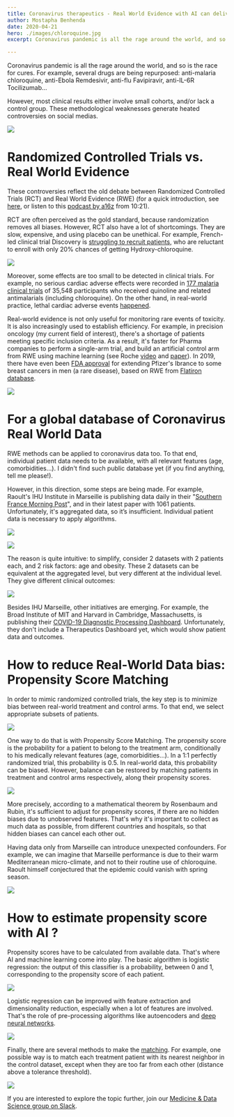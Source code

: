 ```yaml
---
title: Coronavirus therapeutics - Real World Evidence with AI can deliver results faster
author: Mostapha Benhenda
date: 2020-04-21
hero: ./images/chloroquine.jpg
excerpt: Coronavirus pandemic is all the rage around the world, and so is the race for cures, and for their evaluation.

---
```


Coronavirus pandemic is all the rage around the world, and so is the race for cures. For example, several drugs are being repurposed: anti-malaria chloroquine, anti-Ebola Remdesivir, anti-flu Favipiravir, anti-IL-6R Tocilizumab…

  

However, most clinical results either involve small cohorts, and/or lack a control group. These methodological weaknesses generate heated controversies on social medias.

![](https://paper-attachments.dropbox.com/s_3AEED641DCCE94BAD97655461814D8A7BCFCFF1E38325BF0C342CE79714C0B94_1587494638785_bfmtv.jpg)

# Randomized Controlled Trials vs. Real World Evidence

  

These controversies reflect the old debate between Randomized Controlled Trials  (RCT) and Real World Evidence  (RWE)  (for a quick introduction, see [here](https://www.forbes.com/sites/davidshaywitz/2018/05/11/will-real-world-performance-replace-rcts-as-healthcares-most-important-standard/#41eb890f3557), or listen to this [podcast by a16z](https://16minutes.simplecast.com/episodes/16mins-rwe-rct-real-world-evidence-data-randomized-controlled-trial-fda-drugs-coronavirus-pandemic) from 10:21).

  

RCT are often perceived as the gold standard, because randomization removes all biases. However, RCT also have a lot of shortcomings. They are slow, expensive, and using placebo can be unethical. For example, French-led clinical trial Discovery is [struggling to recruit patients](https://www.heidi.news/sante/des-nouvelles-de-discovery-l-essai-clinique-europeen-contre-covid-19), who are reluctant to enroll with only 20% chances of getting Hydroxy-chloroquine.

![](https://paper-attachments.dropbox.com/s_3AEED641DCCE94BAD97655461814D8A7BCFCFF1E38325BF0C342CE79714C0B94_1587494382564_essaidiscovery.jpg)  

Moreover, some effects are too small to be detected in clinical trials. For example, no serious cardiac adverse effects were recorded in [177 malaria clinical trials](https://bmcmedicine.biomedcentral.com/articles/10.1186/s12916-018-1188-2) of 35,548 participants who received quinoline and related antimalarials  (including chloroquine). On the other hand, in real-world practice, lethal cardiac adverse events [happened](http://www.scielo.br/scielo.php?script=sci_arttext&pid=S0066-782X2002001000009).

  

Real-world evidence is not only useful for monitoring rare events of toxicity. It is also increasingly used to establish efficiency. For example, in precision oncology  (my current field of interest), there's a shortage of patients meeting specific inclusion criteria. As a result, it's faster for Pharma companies to perform a single-arm trial, and build an artificial control arm from RWE using machine learning  (see Roche [video](https://youtu.be/JvG6WGEzU84?t=2975) and [paper](https://doi.org/10.2217/cer-2018-0032)). In 2019, there have even been [FDA approval](https://www.pharmaceutical-technology.com/comment/real-world-evidence-in-pharma/) for extending Pfizer's Ibrance to some breast cancers in men  (a rare disease), based on RWE from [Flatiron database](https://www.pfizer.com/news/press-release/press-release-detail/pfizer_presents_new_evidence_of_ibrance_palbociclib_effectiveness_in_hr_her2_metastatic_breast_cancer_patients_in_four_real_world_studies_at_esmo_congress_2019).

![](https://paper-attachments.dropbox.com/s_3AEED641DCCE94BAD97655461814D8A7BCFCFF1E38325BF0C342CE79714C0B94_1587487401076_flatiron.png)

# For a global database of Coronavirus Real World Data

RWE methods can be applied to coronavirus data too. To that end, individual patient data needs to be available, with all relevant features  (age, comorbidities…). I didn't find such public database yet  (if you find anything, tell me please!).

However, in this direction, some steps are being made. For example, Raoult's IHU Institute in Marseille is publishing data daily in their  "[Southern](https://www.mediterranee-infection.com/covid-19/) [France Morning Post](https://www.mediterranee-infection.com/covid-19/)", and in their latest paper with 1061 patients. Unfortunately, it's aggregated data, so it’s insufficient. Individual patient data is necessary to apply algorithms.

  

![](https://paper-attachments.dropbox.com/s_3AEED641DCCE94BAD97655461814D8A7BCFCFF1E38325BF0C342CE79714C0B94_1587480201163_file.jpeg)

![](https://paper-attachments.dropbox.com/s_3AEED641DCCE94BAD97655461814D8A7BCFCFF1E38325BF0C342CE79714C0B94_1587389718650_file.jpeg)

The reason is quite intuitive: to simplify, consider 2 datasets with 2 patients each, and 2 risk factors: age and obesity. These 2 datasets can be equivalent at the aggregated level, but very different at the individual level. They give different clinical outcomes:

  

![](https://paper-attachments.dropbox.com/s_3AEED641DCCE94BAD97655461814D8A7BCFCFF1E38325BF0C342CE79714C0B94_1587391778239_table.jpg)

  

  

  

Besides IHU Marseille, other initiatives are emerging. For example, the Broad Institute of MIT and Harvard in Cambridge, Massachusetts, is publishing their [COVID-19 Diagnostic Processing Dashboard](https://covid19-testing.broadinstitute.org/). Unfortunately, they don't include a Therapeutics Dashboard yet, which would show patient data and outcomes.

# How to reduce Real-World Data bias: Propensity Score Matching

In order to mimic randomized controlled trials, the key step is to minimize bias between real-world treatment and control arms. To that end, we select appropriate subsets of patients.

  

![](https://paper-attachments.dropbox.com/s_3AEED641DCCE94BAD97655461814D8A7BCFCFF1E38325BF0C342CE79714C0B94_1587423535112_file.jpeg)

  

One way to do that is with Propensity Score Matching. The propensity score is the probability for a patient to belong to the treatment arm, conditionally to his medically relevant features  (age, comorbidities…). In a 1:1 perfectly randomized trial, this probability is 0.5. In real-world data, this probability can be biased. However, balance can be restored by matching patients in treatment and control arms respectively, along their propensity scores.

  

![](https://paper-attachments.dropbox.com/s_3AEED641DCCE94BAD97655461814D8A7BCFCFF1E38325BF0C342CE79714C0B94_1587423555206_file.jpeg)

More precisely, according to a mathematical theorem by Rosenbaum and Rubin, it's sufficient to adjust for propensity scores, if there are no hidden biases due to unobserved features. That's why it's important to collect as much data as possible, from different countries and hospitals, so that hidden biases can cancel each other out.

Having data only from Marseille can introduce unexpected confounders. For example, we can imagine that Marseille performance is due to their warm Mediterranean micro-climate, and not to their routine use of chloroquine. Raoult himself conjectured that the epidemic could vanish with spring season.

![](https://paper-attachments.dropbox.com/s_3AEED641DCCE94BAD97655461814D8A7BCFCFF1E38325BF0C342CE79714C0B94_1587470126324_file.jpeg)

# How to estimate propensity score with AI ?

Propensity scores have to be calculated from available data. That's where AI and machine learning come into play. The basic algorithm is logistic regression: the output of this classifier is a probability, between 0 and 1, corresponding to the propensity score of each patient.

  

![](https://paper-attachments.dropbox.com/s_3AEED641DCCE94BAD97655461814D8A7BCFCFF1E38325BF0C342CE79714C0B94_1587479919875_file.jpeg)

Logistic regression can be improved with feature extraction and dimensionality reduction, especially when a lot of features are involved. That's the role of pre-processing algorithms like autoencoders and [deep neural networks](https://arxiv.org/abs/1803.00149).

![](https://paper-attachments.dropbox.com/s_3AEED641DCCE94BAD97655461814D8A7BCFCFF1E38325BF0C342CE79714C0B94_1587479575322_file.jpeg)

  

Finally, there are several methods to make the [matching](https://www.statisticshowto.com/propensity-score-matching/). For example, one possible way is to match each treatment patient with its nearest neighbor in the control dataset, except when they are too far from each other  (distance above a tolerance threshold).

![](https://paper-attachments.dropbox.com/s_3AEED641DCCE94BAD97655461814D8A7BCFCFF1E38325BF0C342CE79714C0B94_1587481235565_file.jpeg)

  

If you are interested to explore the topic further, join our [Medicine & Data Science group on Slack](https://join.slack.com/t/dsformedicine/shared_invite/zt-a9uh4vzq-M1q88L2EDaGe1ESLywqSwg).
